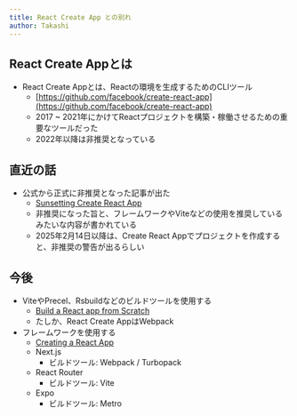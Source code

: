 ```yaml
---
title: React Create App との別れ
author: Takashi
---
```


<Author frontmatter={frontmatter} link="https://takashimelon.vercel.app/" />

## React Create Appとは

- React Create Appとは、Reactの環境を生成するためのCLIツール
  - [https://github.com/facebook/create-react-app](https://github.com/facebook/create-react-app)
  - 2017 ~ 2021年にかけてReactプロジェクトを構築・稼働させるための重要なツールだった
  - 2022年以降は非推奨となっている

## 直近の話

- 公式から正式に非推奨となった記事が出た
  - [Sunsetting Create React App](https://react.dev/blog/2025/02/14/sunsetting-create-react-app)
  - 非推奨になった旨と、フレームワークやViteなどの使用を推奨しているみたいな内容が書かれている
  - 2025年2月14日以降は、Create React Appでプロジェクトを作成すると、非推奨の警告が出るらしい

## 今後

- ViteやPrecel、Rsbuildなどのビルドツールを使用する
  - [Build a React app from Scratch](https://react.dev/learn/build-a-react-app-from-scratch)
  - たしか、React Create AppはWebpack
- フレームワークを使用する
  - [Creating a React App](https://react.dev/learn/creating-a-react-app)
  - Next.js
    - ビルドツール: Webpack / Turbopack
  - React Router
    - ビルドツール: Vite
  - Expo
    - ビルドツール: Metro
